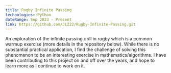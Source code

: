 ```yaml
---
title: Rugby Infinite Passing
technologies: Python
dateRange: Sep 2023 - Present
link: https://github.com/JLZ22/Rugby-Infinite-Passing.git
---
```


An exploration of the infinite passing drill in rugby which is a common warmup exercise (more details in the repository below). While there is no substantial practical application, I find the challenge of solving this phenomenon to be an interesting exercise in mathematics/algorithms. I have been contributing to this project on and off over the years, and hope to learn more as I continue to work on it. 